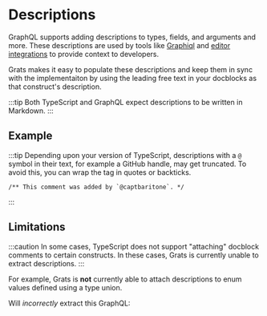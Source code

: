 
# Descriptions

GraphQL supports adding descriptions to types, fields, and arguments and more. These descriptions are used by tools like [Graphiql](https://github.com/graphql/graphiql) and [editor integrations](https://marketplace.visualstudio.com/items?itemName=meta.relay) to provide context to developers.

Grats makes it easy to populate these descriptions and keep them in sync with the implementaiton by using the leading free text in your docblocks as that construct's description.

:::tip
Both TypeScript and GraphQL expect descriptions to be written in Markdown.
:::

## Example

<GratsCode mode="both" out={Example} />

:::tip
Depending upon your version of TypeScript, descriptions with a `@` symbol in their text, for example a GitHub handle, may get truncated. To avoid this, you can wrap the tag in quotes or backticks.

```
/** This comment was added by `@captbaritone`. */
```

:::

## Limitations

:::caution
In some cases, TypeScript does not support "attaching" docblock comments to certain constructs. In these cases, Grats is currently unable to extract descriptions.
:::

For example, Grats is **not** currently able to attach descriptions to enum values defined using a type union.

<GratsCode mode="ts" out={EnumFail} />

Will _incorrectly_ extract this GraphQL:

<GratsCode mode="gql" out={EnumFail} />
